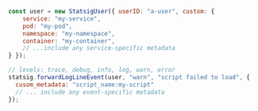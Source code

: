 ```jsx
const user = new StatsigUser({ userID: "a-user", custom: {
    service: "my-service",
    pod: "my-pod",
    namespace: "my-namespace",
    container: "my-container",
    // ...include any service-specific metadata
} });

// levels: trace, debug, info, log, warn, error
statsig.forwardLogLineEvent(user, "warn", "script failed to load", {
  cusom_metadata: "script_name:my-script"
  // ... include any event-specific metadata
});
```

